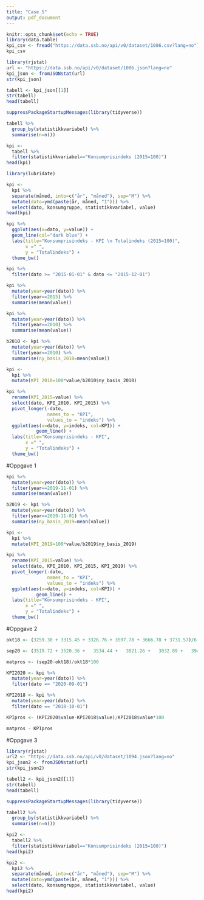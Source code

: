```yaml
---
title: "Case 5"
output: pdf_document
---
```


```r
knitr::opts_chunk$set(echo = TRUE)
library(data.table)
kpi_csv <- fread("https://data.ssb.no/api/v0/dataset/1086.csv?lang=no")
kpi_csv
```
```r
library(rjstat)
url <- "https://data.ssb.no/api/v0/dataset/1086.json?lang=no"
kpi_json <- fromJSONstat(url)
str(kpi_json)
```

```r
tabell <- kpi_json[[1]]
str(tabell)
head(tabell)
```

```r
suppressPackageStartupMessages(library(tidyverse))

tabell %>%
  group_by(statistikkvariabel) %>%
  summarise(n=n())
```

```r
kpi <- 
  tabell %>%
  filter(statistikkvariabel=="Konsumprisindeks (2015=100)")
head(kpi)
```

```r
library(lubridate)
```

```r
kpi <-
  kpi %>%
  separate(måned, into=c("år", "måned"), sep="M") %>% 
  mutate(dato=ymd(paste(år, måned, "1"))) %>% 
  select(dato, konsumgruppe, statistikkvariabel, value)
head(kpi)
```

```r
kpi %>%
  ggplot(aes(x=dato, y=value)) + 
  geom_line(col="dark blue") +
  labs(title="Konsumprisindeks - KPI \n Totalindeks (2015=100)",
       x =" ",
       y = "Totalindeks") +
  theme_bw()
```

```r
kpi %>%
  filter(dato >= "2015-01-01" & dato <= "2015-12-01")
```

```r
kpi %>%
  mutate(year=year(dato)) %>% 
  filter(year==2015) %>%
  summarise(mean(value))
```

```r
kpi %>%
  mutate(year=year(dato)) %>% 
  filter(year==2010) %>%
  summarise(mean(value))
```

```r
b2010 <- kpi %>%
  mutate(year=year(dato)) %>% 
  filter(year==2010) %>%
  summarise(ny_basis_2010=mean(value))

kpi <- 
  kpi %>%
  mutate(KPI_2010=100*value/b2010$ny_basis_2010)
```

```r
kpi %>%
  rename(KPI_2015=value) %>%
  select(dato, KPI_2010, KPI_2015) %>% 
  pivot_longer(-dato,
               names_to = "KPI",
               values_to = "indeks") %>% 
  ggplot(aes(x=dato, y=indeks, col=KPI)) +
           geom_line() +
  labs(title="Konsumprisindeks - KPI",
       x =" ",
       y = "Totalindeks") +
  theme_bw()
```
#Oppgave 1

```r
kpi %>%
  mutate(year=year(dato)) %>% 
  filter(year==2019-11-01) %>%
  summarise(mean(value))
```

```r
b2019 <- kpi %>%
  mutate(year=year(dato)) %>% 
  filter(year==2019-11-01) %>%
  summarise(ny_basis_2019=mean(value))

kpi <- 
  kpi %>%
  mutate(KPI_2019=100*value/b2019$ny_basis_2019)
```

```r
kpi %>%
  rename(KPI_2015=value) %>%
  select(dato, KPI_2010, KPI_2015, KPI_2019) %>% 
  pivot_longer(-dato,
               names_to = "KPI",
               values_to = "indeks") %>% 
  ggplot(aes(x=dato, y=indeks, col=KPI)) +
           geom_line() +
  labs(title="Konsumprisindeks - KPI",
       x =" ",
       y = "Totalindeks") +
  theme_bw()
```
#Oppgave 2

```r
okt18 <- (3259.30 + 3315.45 + 3326.76 + 3597.78 + 3666.78 + 3731.57)/6

sep20 <- (3519.72 + 3520.36 +	3534.44 +	3821.26 +	3832.89 +	3944.75)/6

matpros <- (sep20-okt18)/okt18*100

KPI2020 <- kpi %>%
  mutate(year=year(dato)) %>% 
  filter(dato == "2020-09-01")

KPI2018 <- kpi %>% 
  mutate(year=year(dato)) %>% 
  filter(dato == "2018-10-01")

KPIpros <- (KPI2020$value-KPI2018$value)/KPI2018$value*100

matpros - KPIpros
```

#Oppgave 3

```r
library(rjstat)
url2 <- "https://data.ssb.no/api/v0/dataset/1094.json?lang=no"
kpi_json2 <- fromJSONstat(url)
str(kpi_json2)
```

```r
tabell2 <- kpi_json2[[1]]
str(tabell)
head(tabell)
```

```r
suppressPackageStartupMessages(library(tidyverse))

tabell2 %>%
  group_by(statistikkvariabel) %>%
  summarise(n=n())
```

```r
kpi2 <- 
  tabell2 %>%
  filter(statistikkvariabel=="Konsumprisindeks (2015=100)")
head(kpi2)
```

```r
kpi2 <-
  kpi2 %>%
  separate(måned, into=c("år", "måned"), sep="M") %>% 
  mutate(dato=ymd(paste(år, måned, "1"))) %>% 
  select(dato, konsumgruppe, statistikkvariabel, value)
head(kpi2)
```

